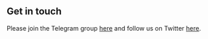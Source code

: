 ## Get in touch

Please join the Telegram group <a href="https://t.me/+tY-bKbPLixw1MmI5">here</a> and follow us on Twitter <a href="https://twitter.com/usedispatch">here</a>. 
